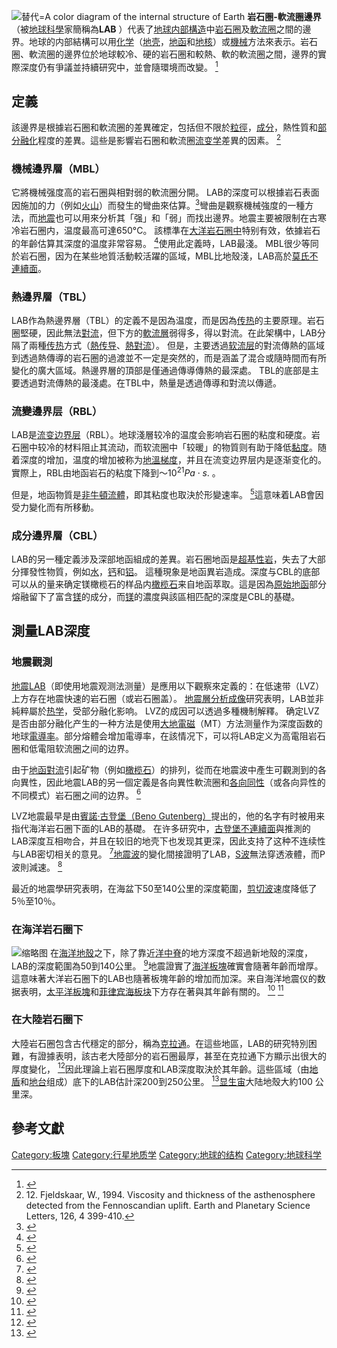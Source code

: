 [[File:Earth's_Inner_Layers_denoting_the_LAB.png|替代=A color diagram of the internal structure of Earth]]
'''岩石圈-軟流圈邊界'''（被[[地球科學|地球科學]]家簡稱為'''LAB''' ）代表了[[地球構造|地球内部構造]]中[[岩石圈|岩石圈]]及[[軟流圈|軟流圈]]之間的邊界。地球的内部結構可以用[[化学物质|化学]]（[[地壳|地壳]]，[[地幔|地函]]和[[地核|地核]]）或[[物理学|機械]]方法來表示。岩石圈、軟流圈的邊界位於地球較冷、硬的岩石圈和較熱、軟的軟流圈之間，邊界的實際深度仍有爭議並持續研究中，並會隨環境而改變。 <ref name="globalview2">{{Cite journal|title=A Global View of the Lithosphere-Asthenosphere Boundary|last=Rychert|first=Catherine A.|last2=Shearer|first2=Peter M.|date=24 April 2009|journal=Science|issue=5926|doi=10.1126/science.1169754|volume=324|pages=495–498|bibcode=2009Sci...324..495R|pmid=19390041}}</ref>

== 定義 ==
該邊界是根據岩石圈和軟流圈的差異確定，包括但不限於[[粒徑|粒徑]]，[[化學成份|成分]]，熱性質和[[部分熔化|部分融化]]程度的差異。這些是影響岩石圈和軟流圈[[流变学|流变学]]差異的因素。 <ref>12.	Fjeldskaar, W., 1994. Viscosity and thickness of the asthenosphere detected from the Fennoscandian uplift. Earth and Planetary Science Letters, 126, 4 399-410.</ref>

=== 機械邊界層（MBL） ===
它將機械强度高的岩石圈與相對弱的軟流圈分開。 LAB的深度可以根據岩石表面因施加的力（例如[[火山|火山]]）而發生的彎曲來估算。<ref name=":02">{{Cite journal|title=Lithosphere, asthenosphere, and perisphere|url=https://semanticscholar.org/paper/1c6d06951534ce12523d7471243f09c8a86a5574|last=Anderson|first=Don L.|date=1995|journal=Reviews of Geophysics|issue=1|doi=10.1029/94RG02785|volume=33|pages=125|bibcode=1995RvGeo..33..125A}}</ref>彎曲是觀察機械強度的一種方法，而[[地震|地震]]也可以用來分析其「强」和「弱」而找出邊界。地震主要被限制在古寒冷岩石圈内，温度最高可達650°C。 該標準在[[岩石圈|大洋岩石圈中]]特别有效，依據岩石的年齡估算其深度的温度非常容易。 <ref>{{Cite book|doi=10.1017/cbo9780511807442|title=Geodynamics|year=2002|last=Turcotte|first=Donald L.|last2=Schubert|first2=Gerald|isbn=978-0-511-80744-2}}</ref>使用此定義時，LAB最淺。 MBL很少等同於岩石圈，因为在某些地質活動較活躍的區域，MBL比地殼淺，LAB高於[[莫氏不連續面|莫氏不連續面]]。

=== 熱邊界層（TBL） ===
LAB作為熱邊界層（TBL）的定義不是因為温度，而是因為[[传热|传热]]的主要原理。岩石圈堅硬，因此無法[[對流|對流]]，但下方的[[软流圈|軟流層]]弱得多，得以對流。在此架構中，LAB分隔了兩種[[传热|传热]]方式（[[热传导|熱传导]]、[[熱對流|熱對流]]）。 但是，主要透過[[软流层|软流层]]的對流傳熱的區域到透過熱傳導的岩石圈的過渡並不一定是突然的，而是涵盖了混合或隨時間而有所變化的廣大區域。熱邊界層的頂部是僅通過傳導傳熱的最深處。 TBL的底部是主要透過對流傳熱的最淺處。在TBL中，熱量是透過傳導和對流以傳遞。

=== 流變邊界层（RBL） ===
LAB是[[流变学|流变]][[边界层|边界层]]（RBL）。地球淺層较冷的温度会影响岩石圈的粘度和硬度。岩石圈中较冷的材料阻止其流动，而软流圈中「较暖」的物質则有助于降低[[黏度|黏度]]。随着深度的增加，温度的增加被称为[[地溫梯度|地溫梯度]]，并且在流变边界层内是逐渐变化的。實際上，RBL由地函岩石的粘度下降到〜<math>10^{21} Pa\cdot s.</math> 。 

但是，地函物質是[[非牛頓流體|非牛頓流體]]，即其粘度也取決於形變速率。 <ref>{{Cite journal|title=Two mechanisms of formation of asthenospheric layers|last=Czechowski|first=Leszek|last2=Grad|first2=Marek|year=2018|arxiv=1802.06843|bibcode=2018arXiv180206843C}}</ref>這意味着LAB會因受力變化而有所移動。

=== 成分邊界層（CBL） ===
LAB的另一種定義涉及深部地函組成的差異。岩石圈地函是[[超基性岩|超基性岩]]，失去了大部分揮發性物質，例如[[水|水]]，[[钙|钙]]和[[铝|铝]]。 這種現象是地函異岩造成。深度与CBL的底部可以从的量来确定镁橄榄石的样品内[[橄榄石|橄榄石]]来自地函萃取。這是因為[[原始披风|原始地函]]部分熔融留下了富含[[镁|镁]]的成分，而[[镁|镁]]的濃度與該區相匹配的深度是CBL的基礎。 

== 測量LAB深度 ==

=== 地震觀測 ===
[[地震学|地震]]LAB（即使用地震观测法测量）是應用以下觀察來定義的：在低速带（LVZ）上方存在地震快速的岩石圈（或岩石圈盖）。 [[地震層分析成像|地震層分析成像]]研究表明，LAB並非純粹屬於[[热学|热学]]，受部分融化影响。  LVZ的成因可以透過多種機制解釋。 确定LVZ是否由部分融化产生的一种方法是使用[[大地電磁學|大地電磁]]（MT）方法测量作为深度函数的地球[[電導率|電導率]]。部分熔體会增加電導率，在該情况下，可以将LAB定义为高電阻岩石圈和低電阻软流圈之间的边界。 

由于[[地幔对流|地函對流]]引起矿物（例如[[橄榄石|橄榄石]]）的排列，從而在地震波中產生可觀測到的各向異性，因此地震LAB的另一個定義是各向異性軟流圈和[[各向同性|各向同性]]（或各向异性的不同模式）岩石圈之间的边界。 <ref>{{Cite journal|title=The elusive lithosphere–asthenosphere boundary (LAB) beneath cratons|url=http://gfzpublic.gfz-potsdam.de/pubman/item/escidoc:238489|last=Eaton|first=David W.|last2=Darbyshire|first2=Fiona|date=April 2009|journal=Lithos|issue=1–2|doi=10.1016/j.lithos.2008.05.009|volume=109|pages=1–22|bibcode=2009Litho.109....1E|last3=Evans|first3=Rob L.|last4=Grütter|first4=Herman|last5=Jones|first5=Alan G.|last6=Yuan|first6=Xiaohui}}</ref>

LVZ地震最早是由[[賓諾·古登堡|賓諾·古登堡（<span lang="en" dir="ltr">Beno Gutenberg）</span>]]提出的，他的名字有时被用来指代海洋岩石圈下面的LAB的基礎。 在许多研究中，[[古登堡不連續面|古登堡不連續面]]與推測的LAB深度互相吻合，并且在较旧的地壳下也发现其更深，因此支持了这种不连续性与LAB密切相关的意見。 <ref>{{Cite journal|title=The Gutenberg Discontinuity: Melt at the Lithosphere-Asthenosphere Boundary|last=Schmerr|first=Nicholas|date=2012|journal=Science|issue=6075|doi=10.1126/science.1215433|volume=335|pages=1480–1483|bibcode=2012Sci...335.1480S|pmid=22442480}}</ref>[[地震波|地震波]]的變化間接證明了LAB，[[S波|S波]]無法穿透液體，而P波則減速。 <ref>{{Cite journal|title=A sharp lithosphere–asthenosphere boundary imaged beneath eastern North America|last=Rychert|first=Catherine|last2=Fischer|first2=Karen|date=July 2005|journal=Nature|issue=28|doi=10.1038/nature03904|volume=436|pages=542–545|bibcode=2005Natur.436..542R|pmid=16049485|last3=Rondenay|first3=Stéphane}}</ref>

最近的地震學研究表明，在海盆下50至140公里的深度範圍，[[S波|剪切波]]速度降低了5％至10％。

=== 在海洋岩石圈下 ===
[[File:2008_age_of_oceans_plates.jpg|缩略图]]
在[[海洋地殼|海洋地殼]]之下，除了靠近[[中洋脊|洋中脊]]的地方深度不超過新地殼的深度，LAB的深度範圍為50到140公里。 <ref name="lithodispersion2">{{Cite journal|title=Lithospheric thickness modeled from long-period surface wave dispersion|last=Pasyanos|first=Michael E.|date=January 2010|journal=Tectonophysics|issue=1–4|doi=10.1016/j.tecto.2009.02.023|volume=481|pages=38–50|bibcode=2010Tectp.481...38P}}</ref>地震證實了[[海洋地殼|海洋板塊]]確實會隨著年齡而增厚。這意味著大洋岩石圈下的LAB也隨著板塊年齡的增加而加深。来自海洋地震仪的数据表明，[[太平洋板塊|太平洋板塊]]和[[菲律宾海板块|菲律宾海板块]]下方存在著與其年齡有關的。 <ref name="sharplab2">{{Cite journal|title=Seismic Evidence for Sharp Lithosphere-Asthenosphere Boundaries of Oceanic Plates|last=Kawakatsu|first=Hitoshi|last2=Kumar|first2=Prakash|date=2009|journal=Science|issue=499|doi=10.1126/science.1169499|volume=324|pages=499–502|bibcode=2009Sci...324..499K|pmid=19390042|last3=Takei|first3=Yasuko|last4=Shinohara|first4=Masanao|last5=Kanazawa|first5=Toshihiko|last6=Araki|first6=Eiichiro|last7=Suyehiro|first7=Kiyoshi}}</ref> <ref>{{Cite journal|title=The Lithosphere-Asthenosphere Boundary|last=Fischer|first=Karen M.|last2=Ford|first2=Heather A.|date=April 2010|journal=Annual Review of Earth and Planetary Sciences|issue=1|doi=10.1146/annurev-earth-040809-152438|volume=38|pages=551–575|bibcode=2010AREPS..38..551F|last3=Abt|first3=David L.|last4=Rychert|first4=Catherine A.}}</ref>

=== 在大陸岩石圈下 ===
大陸岩石圈包含古代穩定的部分，稱為[[克拉通|克拉通]]。在這些地區，LAB的研究特別困難，有證據表明，該古老大陸部分的岩石圈最厚，甚至在克拉通下方顯示出很大的厚度變化， <ref>{{Cite journal|title=The elusive lithosphere–asthenosphere boundary (LAB) beneath cratons|url=http://gfzpublic.gfz-potsdam.de/pubman/item/escidoc:238489|last=Eaton|first=David|last2=Darbyshire|first2=Fiona|date=2009|journal=[[Lithos_(journal)|Lithos]]|issue=1–2|doi=10.1016/j.lithos.2008.05.009|volume=109|pages=1–22|bibcode=2009Litho.109....1E|last3=Evans|first3=Rob|last4=Grutter|first4=Herman|last5=Jones|first5=Alan|last6=Yuan|first6=Xiaohui}}</ref>因此理論上岩石圈厚度和LAB深度取決於其年齡。這些區域（由[[地盾|地盾]]和[[地台|地台]]组成）底下的LAB估計深200到250公里。 <ref name="maplab2">{{Cite journal|title=Mapping the lithosphere–asthenosphere boundary through changes in surface-wave anisotropy|last=Plomerova|first=Jaroslava|last2=Kouba|first2=Daniel|date=2002|journal=Tectonophysics|issue=1–4|doi=10.1016/s0040-1951(02)00423-7|volume=358|pages=175–185|bibcode=2002Tectp.358..175P|last3=Babusˇka|first3=Vladislav}}</ref>[[显生宙|显生宙]]大陆地殼大約100 公里深。 

== 參考文獻 ==
{{Reflist}}
[[Category:板塊|Category:板塊]]
[[Category:行星地质学|Category:行星地质学]]
[[Category:地球的结构|Category:地球的结构]]
[[Category:地球科学|Category:地球科学]]